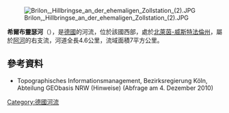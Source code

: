 {{Coord|51|23|30.7|N|8|32|12.8|E|display=title}}
[[Image:Brilon,_Hillbringse_an_der_ehemaligen_Zollstation_(2).JPG|right]]

'''希爾布靈瑟河'''（{{lang-de|Hillbringse}}），是[[德國|德國]]的河流，位於該國西部，處於[[北萊茵-威斯特法倫州|北萊茵-威斯特法倫州]]，屬於[[阿河_(默訥河)|阿河]]的右支流，河道全長4.6公里，流域面積7平方公里。

==參考資料==
* Topographisches Informationsmanagement, Bezirksregierung Köln, Abteilung GEObasis NRW (Hinweise) (Abfrage am 4. Dezember 2010)

{{Germany-geo-stub}}
[[Category:德國河流|Category:德國河流]]